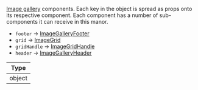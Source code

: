 [Image gallery](/reactnative/ui-components/image-gallery) components.
Each key in the object is spread as props onto its respective component.
Each component has a number of sub-components it can receive in this manor.

- `footer` -> [ImageGalleryFooter](https://github.com/GetStream/stream-chat-react-native/blob/master/package/src/components/ImageGallery/components/ImageGalleryFooter.tsx)
- `grid` -> [ImageGrid](https://github.com/GetStream/stream-chat-react-native/blob/master/package/src/components/ImageGallery/components/ImageGrid.tsx)
- `gridHandle` -> [ImageGridHandle](https://github.com/GetStream/stream-chat-react-native/blob/master/package/src/components/ImageGallery/components/ImageGridHandle.tsx)
- `header` -> [ImageGalleryHeader](https://github.com/GetStream/stream-chat-react-native/blob/master/package/src/components/ImageGallery/components/ImageGalleryHeader.tsx)


| Type |
| - |
| object |
